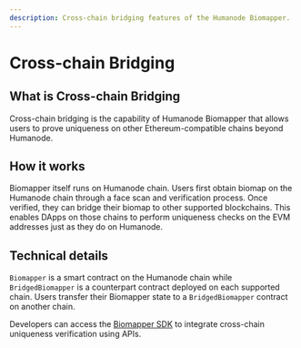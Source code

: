```yaml
---
description: Cross-chain bridging features of the Humanode Biomapper.
---
```


# Cross-chain Bridging

## What is Cross-chain Bridging

Cross-chain bridging is the capability of Humanode Biomapper that
allows users to prove uniqueness on other Ethereum-compatible
chains beyond Humanode.

## How it works

Biomapper itself runs on Humanode chain. Users first obtain biomap on the
Humanode chain through a face scan and verification process.
Once verified, they can bridge their biomap to other supported blockchains.
This enables DApps on those chains to perform uniqueness checks
on the EVM addresses just as they do on Humanode.


## Technical details

`Biomapper` is a smart contract on the Humanode chain while 
`BridgedBiomapper` is a counterpart contract deployed on each
supported chain. Users transfer their Biomapper state to a
`BridgedBiomapper` contract on another chain.

Developers can access the [Biomapper SDK](integration/biomapper-sdk) to integrate cross-chain
uniqueness verification using APIs.
